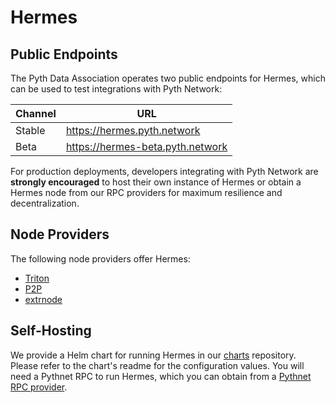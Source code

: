 # Hermes

## Public Endpoints

The Pyth Data Association operates two public endpoints for Hermes, which can be used to test integrations with Pyth
Network:

| Channel | URL                              |
| ------- | -------------------------------- |
| Stable  | https://hermes.pyth.network      |
| Beta    | https://hermes-beta.pyth.network |

For production deployments, developers integrating with Pyth Network are **strongly encouraged** to host their own
instance of Hermes or obtain a Hermes node from our RPC providers for maximum resilience and decentralization.

## Node Providers

The following node providers offer Hermes:

- [Triton](https://triton.one)
- [P2P](https://p2p.org)
- [extrnode](https://extrnode.com/)

## Self-Hosting

We provide a Helm chart for running Hermes in our
[charts](https://github.com/pyth-network/charts/tree/main/charts/hermes) repository. Please refer to the chart's readme
for the configuration values.
You will need a Pythnet RPC to run Hermes, which you can obtain from a [Pythnet RPC
provider](pythnet-rpc).
